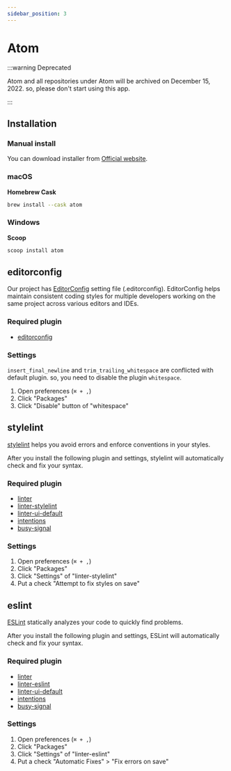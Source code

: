```yaml
---
sidebar_position: 3
---
```


# Atom

:::warning Deprecated

Atom and all repositories under Atom will be archived on December 15, 2022. so, please don't start using this app.

:::

## Installation

### Manual install

You can download installer from [Official website](https://atom.io/).

### macOS

**Homebrew Cask**

```bash
brew install --cask atom
```

### Windows

**Scoop**

```bash
scoop install atom
```

## editorconfig

Our project has [EditorConfig](https://editorconfig.org/) setting file (.editorconfig). EditorConfig helps maintain consistent coding styles for multiple developers working on the same project across various editors and IDEs.

### Required plugin

- [editorconfig](https://atom.io/packages/editorconfig)

### Settings

`insert_final_newline` and `trim_trailing_whitespace` are conflicted with default plugin. so, you need to disable the plugin `whitespace`.

1. Open preferences (`⌘ + ,`)
2. Click "Packages"
3. Click "Disable" button of "whitespace"

## stylelint

[stylelint](https://stylelint.io/) helps you avoid errors and enforce conventions in your styles.

After you install the following plugin and settings, stylelint will automatically check and fix your syntax.

### Required plugin

- [linter](https://atom.io/packages/linter)
- [linter-stylelint](https://atom.io/packages/linter-stylelint)
- [linter-ui-default](https://atom.io/packages/linter-ui-default)
- [intentions](https://atom.io/packages/intentions)
- [busy-signal](https://atom.io/packages/busy-signal)

### Settings

1. Open preferences (`⌘ + ,`)
2. Click "Packages"
3. Click "Settings" of "linter-stylelint"
4. Put a check "Attempt to fix styles on save"

## eslint

[ESLint](https://eslint.org/) statically analyzes your code to quickly find problems.

After you install the following plugin and settings, ESLint will automatically check and fix your syntax.

### Required plugin

- [linter](https://atom.io/packages/linter)
- [linter-eslint](https://atom.io/packages/linter-eslint)
- [linter-ui-default](https://atom.io/packages/linter-ui-default)
- [intentions](https://atom.io/packages/intentions)
- [busy-signal](https://atom.io/packages/busy-signal)

### Settings

1. Open preferences (`⌘ + ,`)
2. Click "Packages"
3. Click "Settings" of "linter-eslint"
4. Put a check "Automatic Fixes" > "Fix errors on save"
